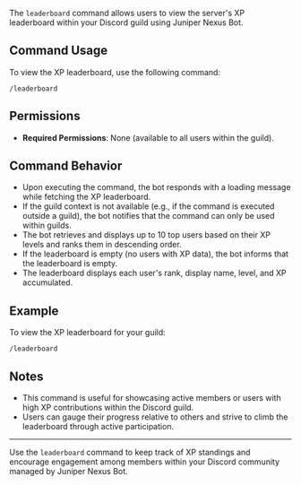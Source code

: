 The `leaderboard` command allows users to view the server's XP leaderboard within your Discord guild using Juniper Nexus Bot.

## Command Usage

To view the XP leaderboard, use the following command:

```
/leaderboard
```

## Permissions

- **Required Permissions**: None (available to all users within the guild).

## Command Behavior

- Upon executing the command, the bot responds with a loading message while fetching the XP leaderboard.
- If the guild context is not available (e.g., if the command is executed outside a guild), the bot notifies that the command can only be used within guilds.
- The bot retrieves and displays up to 10 top users based on their XP levels and ranks them in descending order.
- If the leaderboard is empty (no users with XP data), the bot informs that the leaderboard is empty.
- The leaderboard displays each user's rank, display name, level, and XP accumulated.

## Example

To view the XP leaderboard for your guild:

```
/leaderboard
```

## Notes

- This command is useful for showcasing active members or users with high XP contributions within the Discord guild.
- Users can gauge their progress relative to others and strive to climb the leaderboard through active participation.

---

Use the `leaderboard` command to keep track of XP standings and encourage engagement among members within your Discord community managed by Juniper Nexus Bot.
